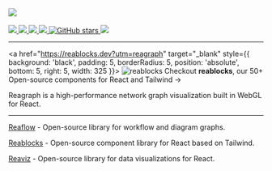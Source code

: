 
<Meta title="Docs/Intro" />

<div style={{ margin: '0 auto', maxWidth: '600px', color: 'white', textAlign: 'center' }}>
  <img
    style={{ width: '75%', margin: '0 auto 2em auto' }}
    src="https://github.com/reaviz/reagraph/raw/master/docs/assets/logo.png"
  />
  <br />
  <br />
  <a href="https://github.com/reaviz/reagraph/workflows/build/" target="_blank">
    <img src="https://github.com/reaviz/reagraph/workflows/build/badge.svg?branch=master" />
  </a>
  <a href="https://npm.im/reagraph" target="_blank">
    <img src="https://img.shields.io/npm/v/reagraph.svg" />
  </a>
  <a href="https://npm.im/reagraph" target="_blank">
    <img src="https://badgen.net/npm/dw/reagraph" />
  </a>
  <a href="https://github.com/reaviz/reagraph/blob/master/LICENSE" target="_blank">
    <img src="https://badgen.now.sh/badge/license/apache2" />
  </a>
  <a href="https://github.com/reaviz/reagraph" target="_blank">
    <img alt="GitHub stars" src="https://img.shields.io/github/stars/reaviz/reagraph?style=social" />
  </a>
  <a href="https://discord.gg/tt8wGExq35" target="_blank">
    <img src="https://img.shields.io/discord/773948315037073409?label=discord" />
  </a>

  <hr />

  <a href="https://reablocks.dev?utm=reagraph" target="_blank" style={{ background: 'black', padding: 5, borderRadius: 5, position: 'absolute', bottom: 5, right: 5, width: 325 }}>
    <img src={img} alt="reablocks" />
    Checkout <strong>reablocks</strong>, our 50+ Open-source components for React and Tailwind →
  </a>

  Reagraph is a high-performance network graph visualization built in WebGL for React.

  ---

  [Reaflow](https://reaflow.dev?utm=reagraph) - Open-source library for workflow and diagram graphs.

  [Reablocks](https://reablocks.dev?utm=reagraph) - Open-source component library for React based on Tailwind.

  [Reaviz](https://reaviz.io?utm=reagraph) - Open-source library for data visualizations for React.

</div>
